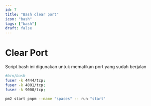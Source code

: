 ```yaml
---
id: 7
title: "Bash clear port"
icon: "bash"
tags: ["bash"]
draft: false
---
```


# Clear Port

Script bash ini digunakan untuk mematikan port yang sudah berjalan

```bash
#bin/bash
fuser -k 4444/tcp;
fuser -k 4001/tcp;
fuser -k 9000/tcp;
```

```bash
pm2 start pnpm --name "spaces" -- run "start"
```